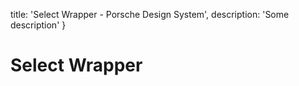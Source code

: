 
  title: 'Select Wrapper - Porsche Design System',
  description: 'Some description'
}

# Select Wrapper <ComponentStatus tagName="p-select-wrapper"></ComponentStatus>

<ComponentApi tagName="p-select-wrapper" />